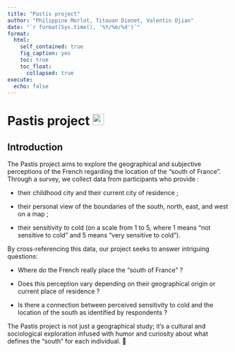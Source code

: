 ```yaml
---
title: "Pastis project"
author: "Philippine Morlot, Titouan Dionet, Valentin Djian"
date: "`r format(Sys.time(), '%Y/%m/%d')`"
format:
  html:
    self_contained: true
    fig_caption: yes
    toc: true
    toc_float:
      collapsed: true
execute:
  echo: false
---
```


# Pastis project ![](/illustrations/emoji_pastis.png){width="26"} {.unnumbered}

## Introduction

The Pastis project aims to explore the geographical and subjective perceptions of the French regarding the location of the "south of France". Through a survey, we collect data from participants who provide :

-   their childhood city and their current city of residence ;

-   their personal view of the boundaries of the south, north, east, and west on a map ;

-   their sensitivity to cold (on a scale from 1 to 5, where 1 means "not sensitive to cold" and 5 means "very sensitive to cold").

By cross-referencing this data, our project seeks to answer intriguing questions:

-   Where do the French really place the "south of France" ?

-   Does this perception vary depending on their geographical origin or current place of residence ?

-   Is there a connection between perceived sensitivity to cold and the location of the south as identified by respondents ?

The Pastis project is not just a geographical study; it’s a cultural and sociological exploration infused with humor and curiosity about what defines the "south" for each individual. 🍹
